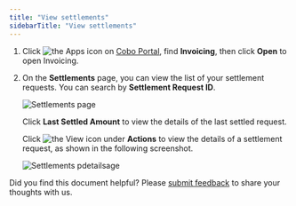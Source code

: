 ```yaml
---
title: "View settlements"
sidebarTitle: "View settlements"
---
```

1. Click <img src="/en/images/common/icon_apps.svg" className="icon" alt="the Apps icon"/> on [Cobo Portal](https://portal.cobo.com/login), find **Invoicing**, then click **Open** to open Invoicing.

2. On the **Settlements** page, you can view the list of your settlement requests. You can search by **Settlement Request ID**.

    <img src="/en/images/portal-apps/invoicing/settlements.png" className="screenshot_full_screen" alt="Settlements page"/>

    Click **Last Settled Amount** to view the details of the last settled request. 

    Click <img src="/en/images/common/icon_view.svg" className="icon" alt="the View icon"/> under **Actions** to view the details of a settlement request, as shown in the following screenshot.

    <img src="/en/images/portal-apps/invoicing/settlement_details.png" className="screenshot_full_screen" alt="Settlements pdetailsage"/>

<Tip>Did you find this document helpful? Please [submit feedback](https://forms.zohopublic.com/cobo/form/DocumentFeedbackForm/formperma/QvLOhxJv1_JMsJ-1dleZ8Itb_7rzN-LtgvsDdxosoVI?referrername=manuals) to share your thoughts with us.</Tip>